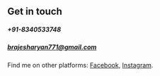 ## Get in touch
##### +91-8340533748
##### brajesharyan771@gmail.com
Find me on other platforms: [Facebook](https://www.facebook.com/profile.php?id=100005076255279), [Instagram](https://www.instagram.com/aryanbrajesh/).
